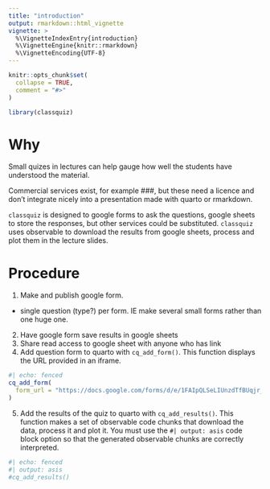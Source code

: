 ```yaml
---
title: "introduction"
output: rmarkdown::html_vignette
vignette: >
  %\VignetteIndexEntry{introduction}
  %\VignetteEngine{knitr::rmarkdown}
  %\VignetteEncoding{UTF-8}
---
```


```r
knitr::opts_chunk$set(
  collapse = TRUE,
  comment = "#>"
)
```

```r
library(classquiz)
```

# Why

Small quizes in lectures can help gauge how well the students have understood the material.

Commercial services exist, for example ###, but these need a licence and don't integrate nicely into a presentation made with quarto or rmarkdown.

`classquiz` is designed to google forms to ask the questions, google sheets to store the responses, but other services could be substituted.
`classquiz` uses observable to download the results from google sheets, process and plot them in the lecture slides.

# Procedure

1) Make and publish google form.
 - single question (type?) per form. IE make several small forms rather than one huge one.
2) Have google form save results in google sheets
3) Share read access to google sheet with anyone who has link
4) Add question form to quarto with `cq_add_form()`. 
This function displays the URL provided in an iframe.

```r
#| echo: fenced
cq_add_form(
  form_url = "https://docs.google.com/forms/d/e/1FAIpQLSeLIUnzdTfBUqjr_X0MvF7JBDQgy_mndeZVsjgW4JR3tFRHSw/viewform?usp=sharing&ouid=107915462972182704713"
)
```


5) Add the results of the quiz to quarto with `cq_add_results()`. 
This function makes a set of observable code chunks that download the data, process it and plot it.
You must use the `#| output: asis` code block option so that the generated observable chunks are correctly interpreted.
```r
#| echo: fenced
#| output: asis
#cq_add_results()
```

